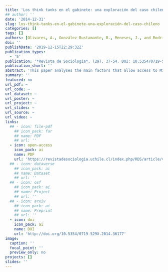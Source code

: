```yaml
---
title: 'Los think tanks en el gabinete: una exploración del caso chileno (2006-2014)'
## author: ''
date: '2014-12-31'
slug: los-think-tanks-en-el-gabinete-una-exploración-del-caso-chileno
categories: []
tags: []
authors: [Olivares, A., González-Bustamante, B., Meneses, J., and Rodríguez, M.]
doi: ''
publishDate: '2019-12-15T22:29:32Z'
publication_types:
  - '5'
publication: '*Revista de Sociología*, (29), 37-54. DOI: 10.5354/0719-529X.2014.36177'
publication_short: ''
abstract: 'This paper analyses the main factors that allow access to Michelle Bachelet’s cabinet (2006-2010) and Sebastián Piñera’s cabinet (2010-2014) in Chile, with focus on the influence of participation in think tanks to access the cabinet. We work with a database of 102 cases corresponding to 90 people who were appointed ministers in the mentioned period. We present a description of the group and a Qualitative Comparative Analysis (QCA). The results find that think tank membership is a relevant factor for appointments in political and economic ministries during both governments.'
summary: ''
featured: no
url_pdf: ~
url_code: ~
url_dataset: ~
url_poster: ~
url_project: ~
url_slides: ~
url_source: ~
url_video: ~
links:
  ## - icon: file-pdf
    ## icon_pack: far
    ## name: PDF
    ## url: ''
  - icon: open-access 
    icon_pack: ai
    name: PDF
    url: 'https://revistadesociologia.uchile.cl/index.php/RDS/article/view/36177'
  ## - icon: dataverse
    ## icon_pack: ai
    ## name: Dataset
    ## url: ''
  ## - icon: osf
    ## icon_pack: ai
    ## name: Project
    ## url: ''
  ## - icon: arxiv
    ## icon_pack: ai
    ## name: Preprint
    ## url: ''
  - icon: doi
    icon_pack: ai
    name: DOI
    url: 'http://doi.org/10.5354/0719-529X.2014.36177'
image:
  caption: ''
  focal_point: ''
  preview_only: no
projects: []
slides: ''
---
```

